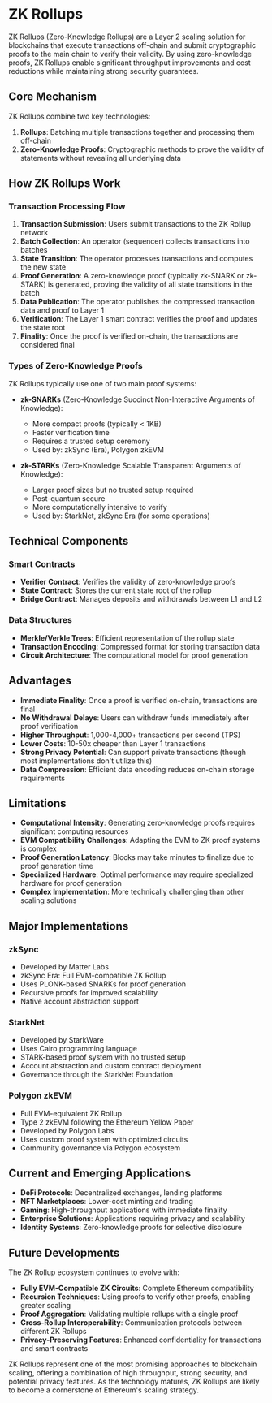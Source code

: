 # ZK Rollups

ZK Rollups (Zero-Knowledge Rollups) are a Layer 2 scaling solution for blockchains that execute transactions off-chain and submit cryptographic proofs to the main chain to verify their validity. By using zero-knowledge proofs, ZK Rollups enable significant throughput improvements and cost reductions while maintaining strong security guarantees.

## Core Mechanism

ZK Rollups combine two key technologies:
1. **Rollups**: Batching multiple transactions together and processing them off-chain
2. **Zero-Knowledge Proofs**: Cryptographic methods to prove the validity of statements without revealing all underlying data

## How ZK Rollups Work

### Transaction Processing Flow

1. **Transaction Submission**: Users submit transactions to the ZK Rollup network
2. **Batch Collection**: An operator (sequencer) collects transactions into batches
3. **State Transition**: The operator processes transactions and computes the new state
4. **Proof Generation**: A zero-knowledge proof (typically zk-SNARK or zk-STARK) is generated, proving the validity of all state transitions in the batch
5. **Data Publication**: The operator publishes the compressed transaction data and proof to Layer 1
6. **Verification**: The Layer 1 smart contract verifies the proof and updates the state root
7. **Finality**: Once the proof is verified on-chain, the transactions are considered final

### Types of Zero-Knowledge Proofs

ZK Rollups typically use one of two main proof systems:

- **zk-SNARKs** (Zero-Knowledge Succinct Non-Interactive Arguments of Knowledge):
  - More compact proofs (typically < 1KB)
  - Faster verification time
  - Requires a trusted setup ceremony
  - Used by: zkSync (Era), Polygon zkEVM

- **zk-STARKs** (Zero-Knowledge Scalable Transparent Arguments of Knowledge):
  - Larger proof sizes but no trusted setup required
  - Post-quantum secure
  - More computationally intensive to verify
  - Used by: StarkNet, zkSync Era (for some operations)

## Technical Components

### Smart Contracts

- **Verifier Contract**: Verifies the validity of zero-knowledge proofs
- **State Contract**: Stores the current state root of the rollup
- **Bridge Contract**: Manages deposits and withdrawals between L1 and L2

### Data Structures

- **Merkle/Verkle Trees**: Efficient representation of the rollup state
- **Transaction Encoding**: Compressed format for storing transaction data
- **Circuit Architecture**: The computational model for proof generation

## Advantages

- **Immediate Finality**: Once a proof is verified on-chain, transactions are final
- **No Withdrawal Delays**: Users can withdraw funds immediately after proof verification
- **Higher Throughput**: 1,000-4,000+ transactions per second (TPS)
- **Lower Costs**: 10-50x cheaper than Layer 1 transactions
- **Strong Privacy Potential**: Can support private transactions (though most implementations don't utilize this)
- **Data Compression**: Efficient data encoding reduces on-chain storage requirements

## Limitations

- **Computational Intensity**: Generating zero-knowledge proofs requires significant computing resources
- **EVM Compatibility Challenges**: Adapting the EVM to ZK proof systems is complex
- **Proof Generation Latency**: Blocks may take minutes to finalize due to proof generation time
- **Specialized Hardware**: Optimal performance may require specialized hardware for proof generation
- **Complex Implementation**: More technically challenging than other scaling solutions

## Major Implementations

### zkSync

- Developed by Matter Labs
- zkSync Era: Full EVM-compatible ZK Rollup
- Uses PLONK-based SNARKs for proof generation
- Recursive proofs for improved scalability
- Native account abstraction support

### StarkNet

- Developed by StarkWare
- Uses Cairo programming language
- STARK-based proof system with no trusted setup
- Account abstraction and custom contract deployment
- Governance through the StarkNet Foundation

### Polygon zkEVM

- Full EVM-equivalent ZK Rollup
- Type 2 zkEVM following the Ethereum Yellow Paper
- Developed by Polygon Labs
- Uses custom proof system with optimized circuits
- Community governance via Polygon ecosystem

## Current and Emerging Applications

- **DeFi Protocols**: Decentralized exchanges, lending platforms
- **NFT Marketplaces**: Lower-cost minting and trading
- **Gaming**: High-throughput applications with immediate finality
- **Enterprise Solutions**: Applications requiring privacy and scalability
- **Identity Systems**: Zero-knowledge proofs for selective disclosure

## Future Developments

The ZK Rollup ecosystem continues to evolve with:

- **Fully EVM-Compatible ZK Circuits**: Complete Ethereum compatibility
- **Recursion Techniques**: Using proofs to verify other proofs, enabling greater scaling
- **Proof Aggregation**: Validating multiple rollups with a single proof
- **Cross-Rollup Interoperability**: Communication protocols between different ZK Rollups
- **Privacy-Preserving Features**: Enhanced confidentiality for transactions and smart contracts

ZK Rollups represent one of the most promising approaches to blockchain scaling, offering a combination of high throughput, strong security, and potential privacy features. As the technology matures, ZK Rollups are likely to become a cornerstone of Ethereum's scaling strategy. 